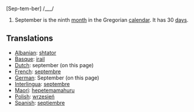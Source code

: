 [Sep-tem-ber] /___/

#September is the ninth [[month]] in the Gregorian [[calendar]]. It has 30 [[day]]s.

==Translations==
*[[Albanian]]: [[shtator]]
*[[Basque]]: [[irail]]
*[[Dutch]]: september (on this page)
*[[French]]: [[septembre]]
*[[German]]: September (on this page)
*[[Interlingua]]: [[septembre]]
*[[Maori]]: [[hepetemamahuru]]
*[[Polish]]: [[wrzesień]]
*[[Spanish]]: [[septiembre]]